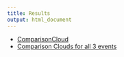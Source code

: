 ```yaml
---
title: Results
output: html_document
---
```



* [ComparisonCloud](first-analysis.html)
* [Comparison Clouds for all 3 events](comparison_clouds.Rmd) 
